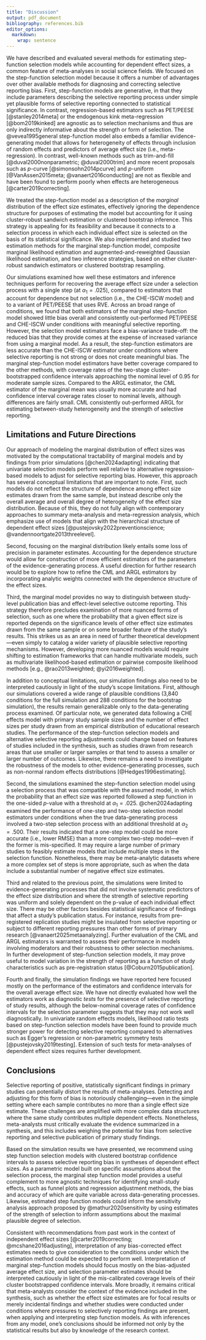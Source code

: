 ```yaml
---
title: "Discussion"
output: pdf_document
bibliography: references.bib
editor_options: 
  markdown: 
    wrap: sentence
---
```


We have described and evaluated several methods for estimating step-function selection models while accounting for dependent effect sizes, a common feature of meta-analyses in social science fields. 
We focused on the step-function selection model because it offers a number of advantages over other available methods for diagnosing and correcting selective reporting bias. 
First, step-function models are generative, in that they include parameters describing the selective reporting process under simple yet plausible forms of selective reporting connected to statistical significance.
In contrast, regression-based estimators such as PET/PEESE [@stanley2014meta] or the endogenous kink meta-regression [@bom2019kinked] are agnostic as to selection mechanisms and thus are only indirectly informative about the strength or form of selection.
The @vevea1995general step-function model also embeds a familiar evidence-generating model that allows for heterogeneity of effects through inclusion of random effects and predictors of average effect size (i.e., meta-regression).
In contrast, well-known methods such as trim-and-fill [@duval2000nonparametric; @duval2000trim] and more recent proposals such as $p$-curve [@simonsohn2014pcurve] and $p$-uniform [@VanAssen2015meta; @vanaert2016conducting] are not as flexible and have been found to perform poorly when effects are heterogeneous [@carter2019correcting].

We treated the step-function model as a description of the _marginal_ distribution of the effect size estimates, effectively ignoring the dependence structure for purposes of estimating the model but accounting for it using cluster-robust sandwich estimation or clustered bootstrap inference. 
This strategy is appealing for its feasibility and because it connects to a selection process in which each individual effect size is selected on the basis of its statistical significance.
We also implemented and studied two estimation methods for the marginal step-function model, composite marginal likelihood estimation and augmented-and-reweighted Gaussian likelihood estimation, and two inference strategies, based on either cluster-robust sandwich estimators or clustered bootstrap resampling.

Our simulations examined how well these estimators and inference techniques perform for recovering the average effect size under a selection process with a single step (at $\alpha_1 = .025$), compared to estimators that account for dependence but not selection (i.e., the CHE-ISCW model) and to a variant of PET/PEESE that uses RVE. 
Across an broad range of conditions, we found that both estimators of the marginal step-function model showed little bias overall and consistently out-performed PET/PEESE and CHE-ISCW under conditions with meaningful selective reporting.
However, the selection model estimators face a bias-variance trade-off: 
the reduced bias that they provide comes at the expense of increased variance from using a marginal model. As a result, the step-function estimators are less accurate than the CHE-ISCW estimator under conditions where selective reporting is not strong or does not create meaningful bias. 
The marginal step-function model estimators have better coverage compared to the other methods, with coverage rates of the two-stage cluster-bootstrapped confidence intervals approaching the nominal level of 0.95 for moderate sample sizes. 
Compared to the ARGL estimator, the CML estimator of the marginal mean was usually more accurate  and had confidence interval coverage rates closer to nominal levels, although differences are fairly small.
CML consistently out-performed ARGL for estimating between-study heterogeneity and the strength of selective reporting.

## Limitations and Future Directions

Our approach of modeling the marginal distribution of effect sizes was motivated by the computational tractability of marginal models and by findings from prior simulations [@chen2024adapting] indicating that univariate selection models perform well relative to alternative regression-based models to adjust for selective reporting bias.
However, this approach has several conceptual limitations that are important to note.
First, such models do not reflect the structure of dependence among effect size estimates drawn from the same sample, but instead describe only the overall average and overall degree of heterogeneity of the effect size distribution.
Because of this, they do not fully align with contemporary approaches to summary meta-analysis and meta-regression analysis, which emphasize use of models that align with the hierarchical structure of dependent effect sizes [@pustejovsky2022preventionscience; @vandennoortgate2013threelevel].

Second, focusing on the marginal distribution likely entails some loss of precision in parameter estimates. 
Accounting for the dependence structure would allow for construction of more efficient estimators of the parameters of the evidence-generating process.
A useful direction for further research would be to explore how to refine the CML and ARGL estimators by incorporating analytic weights connected with the dependence structure of the effect sizes.

Third, the marginal model provides no way to distinguish between study-level publication bias and effect-level selective outcome reporting.
This strategy therefore precludes examination of more nuanced forms of selection, such as one where the probability that a given effect size is reported depends on the significance levels of other effect size estimates drawn from the same sample or on some broader feature of the study's results.
This strikes us as an area in need of further theoretical development---even simply to catalog a wider variety of plausible selective reporting mechanisms. 
However, developing more nuanced models would require shifting to estimation frameworks that can handle multivariate models, such as multivariate likelihood-based estimation or pairwise composite likelihood methods [e.g., @rao2013weighted; @yi2016weighted].

In addition to conceptual limitations, our simulation findings also need to be interpreted cautiously in light of the study's scope limitations.
First, although our simulations covered a wide range of plausible conditions (3,840 conditions for the full simulation and 288 conditions for the bootstrap simulation), the results remain  generalizable only to the data-generating process examined.
Of particular note, we generated data following a CHE effects model with primary study sample sizes and the number of effect sizes per study drawn from an empirical distribution of educational research studies.
The performance of the step-function selection models and alternative selective reporting adjustments could change based on features of studies included in the synthesis, such as studies drawn from research areas that use smaller or larger samples or that tend to assess a smaller or larger number of outcomes.
Likewise, there remains a need to investigate the robustness of the models to other evidence-generating processes, such as non-normal random effects distributions [@Hedges1996estimating].

Second, the simulations examined the step-function selection model using a selection process that was compatible with the assumed model, in which the probability that an effect size was reported followed a step function in the one-sided _p_-value with a threshold at $\alpha_1 = .025$.
@chen2024adapting examined the performance of one-step and two-step selection model estimators under conditions when the true data-generating process involved a two-step selection process with an additional threshold at $\alpha_2 = .500$. 
Their results indicated that a one-step model could be more accurate (i.e., lower RMSE) than a more complex two-step model---even if the former is mis-specified. 
It may require a large number of primary studies to feasibly estimate models that include multiple steps in the selection function.
Nonetheless, there may be meta-analytic datasets where a more complex set of steps is more appropriate, such as when the data include a substantial number of negative effect size estimates.

Third and related to the previous point, the simulations were limited to evidence-generating processes that did not involve systematic predictors of the effect size distribution and where the strength of selective reporting was uniform and solely dependent on the p-value of each individual effect size.
There may be other factors besides statistical significance of findings that affect a study's publication status.
For instance, results from pre-registered replication studies might be insulated from selective reporting or subject to different reporting pressures than other forms of primary research [@vanaert2025metaanalyzing].
Further evaluation of the CML and ARGL estimators is warranted to assess their performance in models involving moderators and their robustness to other selection mechanisms.
In further development of step-function selection models, it may prove useful to model variation in the strength of reporting as a function of study characteristics such as pre-registration status [@Coburn2015publication].

Fourth and finally, the simulation findings we have reported here focused mostly on the performance of the estimators and confidence intervals for the overall average effect size.
We have not directly evaluated how well the estimators work as diagnostic _tests_ for the presence of selective reporting of study results, although the below-nominal coverage rates of confidence intervals for the selection parameter suggests that they may not work well diagnostically. 
In univariate random effects models, likelihood ratio tests based on step-function selection models have been found to provide much stronger power for detecting selective reporting compared to alternatives such as Egger's regression or non-parametric symmetry tests [@pustejovsky2019testing].
Extension of such tests for meta-analyses of dependent effect sizes requires further development.

## Conclusions

Selective reporting of positive, statistically significant findings in primary studies can potentially distort the results of meta-analyses. 
Detecting and adjusting for this form of bias is notoriously challenging---even in the simple setting where each sample contributes no more than a single effect size estimate. 
These challenges are amplified with more complex data structures where the same study contributes multiple dependent effects. 
Nonetheless, meta-analysts must critically evaluate the evidence summarized in a synthesis, and this includes weighing the potential for bias from selective reporting and selective publication of primary study findings.

Based on the simulation results we have presented, we recommend using step function selection models with clustered bootstrap confidence intervals to assess selective reporting bias in syntheses of dependent effect sizes. As a parametric model built on specific assumptions about the selection process, the marginal step function model provides a useful complement to more agnostic techniques for identifying small-study effects, such as funnel plots and regression adjustment methods, the bias and accuracy of which are quite variable across data-generating processes. Likewise, estimated step function models could inform the sensitivity analysis approach proposed by @mathur2020sensitivity by using estimates of the strength of selection to inform assumptions about the maximal plausible degree of selection.

Consistent with recommendations from past work in the context of independent effect sizes [@carter2019correcting; @mcshane2016adjusting], interpretation of any bias-corrected effect estimates needs to give consideration to the conditions under which the estimation method could be expected to perform well.
Interpretation of marginal step-function models should focus mostly on the bias-adjusted average effect size, and selection parameter estimates should be interpreted cautiously in light of the mis-calibrated coverage levels of their cluster bootstrapped confidence intervals.
More broadly, it remains critical that meta-analysts consider the context of the evidence included in the synthesis, such as whether the effect size estimates are for focal results or merely incidental findings and whether studies were conducted under conditions where pressures to selectively reporting findings are present, when applying and interpreting step function models.
As with inferences from any model, one's conclusions should be informed not only by the statistical results but also by knowledge of the research context.